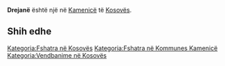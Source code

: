 {{Fshat në 
 | Emri                = Drejanë
 | EmriAlt                = 
 | NAME_SHORT_FORM=      
 | NAME_GENERIC=      
 | NAME_SORT_NAME_RO=      DREJANE
 | FULL_NAME_RO = Drejanë
 | FULL_NAME_ND_RO=Drejane
 | SORT_NAME_RG=DREJANE
 | FULL_NAME_RG=Drejanë
 | FULL_NAME_ND_RG=Drejane
 | SRP_NAME_SHORT_FORM=      
 | SRP_NAME_GENERIC=      
 | SRP_NAME_SORT_NAME_RO=      
 | SRP_FULL_NAME_RO = 
 | SRP_FULL_NAME_ND_RO=
 | SRP_SORT_NAME_RG=
 | SRP_FULL_NAME_RG=
 | SRP_FULL_NAME_ND_RG=
 | Emri (Rasa dhanore) = 
 | Figura              = 
 | Shteti              = Kosovo
 | Komuna              = Kamenicë
 | Kodi postar         = 
 | Sipërfaqja          = 

 | Popullsia           = 

 | Regj. i popullsisë  = 
 | Dend. e popullsisë  = 
 | Faqja zyrtare       = 
 <!--- Koordinatat ----> 
 | Gjerësia            = 42.761389
 | Gjatësia            = 20.529444
 | Lartësia            = 
}}
'''Drejanë''' është një [[]] në [[Kamenicë]] të [[Kosovës]].

<!-- == Gjeografia == -->
<!-- == Historia == -->
<!-- == Demografia == -->
== Shih edhe ==
{{Komuna Kamenicë}}
{{Kosovo-Administrata-Cung}}

[[Kategoria:Fshatra në Kosovës]]
[[Kategoria:Fshatra në Kommunes Kamenicë]]
[[Kategoria:Vendbanime në Kosovës]]